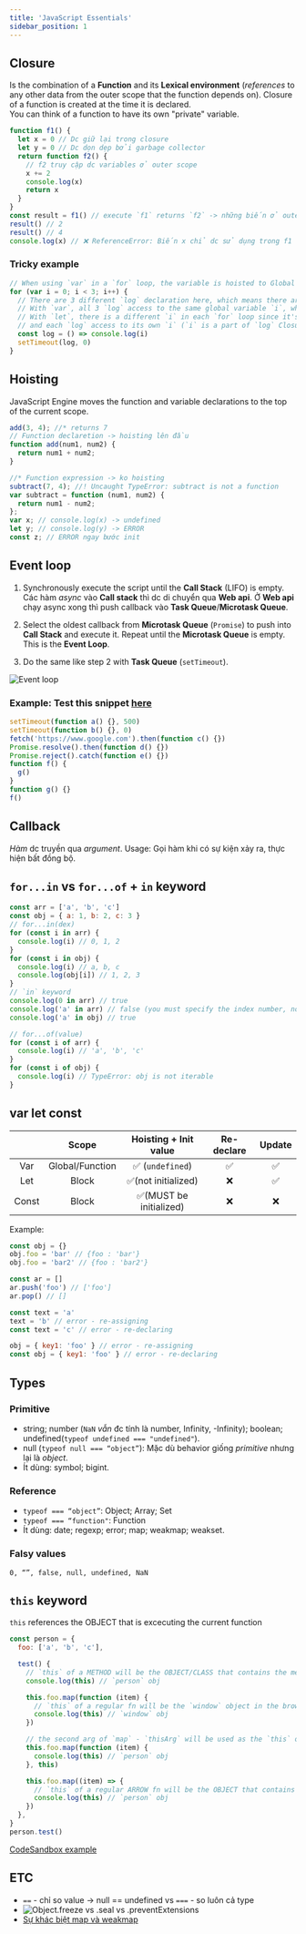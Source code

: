 ```yaml
---
title: 'JavaScript Essentials'
sidebar_position: 1
---
```


## Closure

Is the combination of a **Function** and its **Lexical environment** (_references_ to any other data from the outer scope that the function depends on). Closure of a function is created at the time it is declared.  
You can think of a function to have its own "private" variable.

```js
function f1() {
  let x = 0 // Dc giữ lại trong closure
  let y = 0 // Dc dọn dẹp bởi garbage collector
  return function f2() {
    // f2 truy cập dc variables ở outer scope
    x += 2
    console.log(x)
    return x
  }
}
const result = f1() // execute `f1` returns `f2` -> những biến ở outer scope của f2 sẽ dc giữ lại.
result() // 2
result() // 4
console.log(x) // ❌ ReferenceError: Biến x chỉ dc sử dụng trong f1
```

### Tricky example

```js
// When using `var` in a `for` loop, the variable is hoisted to Global Scope.
for (var i = 0; i < 3; i++) {
  // There are 3 different `log` declaration here, which means there are 3 different Closures
  // With `var`, all 3 `log` access to the same global variable `i`, which after the loop, is 3.
  // With `let`, there is a different `i` in each `for` loop since it's Block Scope
  // and each `log` access to its own `i` (`i` is a part of `log` Closure).
  const log = () => console.log(i)
  setTimeout(log, 0)
}
```

## Hoisting

JavaScript Engine moves the function and variable declarations to the top of the current scope.

```js
add(3, 4); //* returns 7
// Function declaretion -> hoisting lên đầu
function add(num1, num2) {
  return num1 + num2;
}

//* Function expression -> ko hoisting
subtract(7, 4); //! Uncaught TypeError: subtract is not a function
var subtract = function (num1, num2) {
  return num1 - num2;
};
var x; // console.log(x) -> undefined
let y; // console.log(y) -> ERROR
const z; // ERROR ngay bước init
```

## Event loop

1. Synchronously execute the script until the **Call Stack** (LIFO) is empty. Các hàm _async_ vào **Call stack** thì dc di chuyển qua **Web api**. Ở **Web api** chạy async xong thì push callback vào **Task Queue**/**Microtask Queue**.

2. Select the oldest callback from **Microtask Queue** (`Promise`) to push into **Call Stack** and execute it. Repeat until the **Microtask Queue** is empty. This is the **Event Loop**.

3. Do the same like step 2 with **Task Queue** (`setTimeout`).

![Event loop](https://i.imgur.com/E1AuR7A.png)

### Example: Test this snippet [here](https://www.jsv9000.app/)

```js
setTimeout(function a() {}, 500)
setTimeout(function b() {}, 0)
fetch('https://www.google.com').then(function c() {})
Promise.resolve().then(function d() {})
Promise.reject().catch(function e() {})
function f() {
  g()
}
function g() {}
f()
```

## Callback

_Hàm_ dc truyền qua _argument_.
Usage: Gọi hàm khi có sự kiện xảy ra, thực hiện bất đồng bộ.

## `for...in` vs `for...of` + `in` keyword

```js
const arr = ['a', 'b', 'c']
const obj = { a: 1, b: 2, c: 3 }
// for...in(dex)
for (const i in arr) {
  console.log(i) // 0, 1, 2
}
for (const i in obj) {
  console.log(i) // a, b, c
  console.log(obj[i]) // 1, 2, 3
}
// `in` keyword
console.log(0 in arr) // true
console.log('a' in arr) // false (you must specify the index number, not the value at that index)
console.log('a' in obj) // true

// for...of(value)
for (const i of arr) {
  console.log(i) // 'a', 'b', 'c'
}
for (const i of obj) {
  console.log(i) // TypeError: obj is not iterable
}
```

## var let const

|       |      Scope      |  Hoisting + Init value  | Re-declare | Update |
| :---: | :-------------: | :---------------------: | :--------: | :----: |
|  Var  | Global/Function |    ✅ (`undefined`)     |     ✅     |   ✅   |
|  Let  |      Block      |   ✅(not initialized)   |     ❌     |   ✅   |
| Const |      Block      | ✅(MUST be initialized) |     ❌     |   ❌   |

Example:

```js
const obj = {}
obj.foo = 'bar' // {foo : 'bar'}
obj.foo = 'bar2' // {foo : 'bar2'}

const ar = []
ar.push('foo') // ['foo']
ar.pop() // []
```

```js
const text = 'a'
text = 'b' // error - re-assigning
const text = 'c' // error - re-declaring

obj = { key1: 'foo' } // error - re-assigning
const obj = { key1: 'foo' } // error - re-declaring
```

## Types

### Primitive

- string; number (`NaN` _vẫn_ đc tính là number, Infinity, -Infinity); boolean; undefined(`typeof undefined === "undefined"`).
- null (`typeof null === “object”`): Mặc dù behavior giống _primitive_ nhưng lại là _object_.
- Ít dùng: symbol; bigint.

### Reference

- `typeof === “object”`: Object; Array; Set
- `typeof === “function"`: Function
- Ít dùng: date; regexp; error; map; weakmap; weakset.

### Falsy values

`0, “”, false, null, undefined, NaN`

## `this` keyword

`this` references the OBJECT that is excecuting the current function

```js
const person = {
  foo: ['a', 'b', 'c'],

  test() {
    // `this` of a METHOD will be the OBJECT/CLASS that contains the method
    console.log(this) // `person` obj

    this.foo.map(function (item) {
      // `this` of a regular fn will be the `window` object in the browser (or `global` object in Node)
      console.log(this) // `window` obj
    })

    // the second arg of `map` - `thisArg` will be used as the `this` of the callback fn, in this case, `person` obj
    this.foo.map(function (item) {
      console.log(this) // `person` obj
    }, this)

    this.foo.map((item) => {
      // `this` of a regular ARROW fn will be the OBJECT that contains the method
      console.log(this) // `person` obj
    })
  },
}
person.test()
```

[CodeSandbox example](https://codesandbox.io/s/vanilla-js-ijfdx6?file=/src/this.js)

## ETC

- `==` - chỉ so value &rarr; null == undefined vs `===` - so luôn cả type
- ![Object.freeze vs .seal vs .preventExtensions ](https://imgur.com/SsK9doN.png)
- [Sự khác biệt map và weakmap](https://kieblog.vn/javascript-su-khac-biet-map-va-weakmap/)
